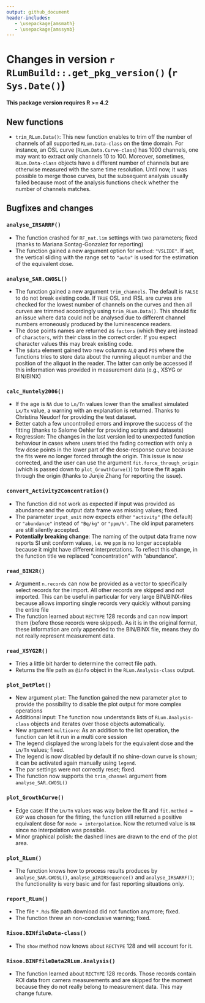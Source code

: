```yaml
---
output: github_document
header-includes:
   - \usepackage{amsmath}
   - \usepackage{amssymb}
---
```

<!-- NEWS.md was auto-generated by NEWS.Rmd. Please DO NOT edit by hand!-->

# Changes in version `r RLumBuild::.get_pkg_version()` (`r Sys.Date()`)

**This package version requires R >= 4.2**

## New functions
* `trim_RLum.Data()`: This new function enables to trim off the number of channels of all supported `RLum.Data-class` on the time domain. For instance, an OSL curve (`RLum.Data.Curve-class`) has 1000 channels, one may
want to extract only channels 10 to 100. Moreover, sometimes, `RLum.Data-class` objects have a different number
of channels but are otherwise measured with the same time resolution. Until now,
it was possible to merge those curves, but the subsequent analysis usually failed because
most of the analysis functions check whether the number of channels matches. 

## Bugfixes and changes

### `analyse_IRSARRF()`
* The function crashed for `RF_nat.lim` settings with two parameters; fixed (thanks to Mariana Sontag-Gonzalez for reporting)
* The function gained a new argument option for `method`: `"VSLIDE"`. If set, the vertical sliding with the range set to `"auto"` is used for the estimation of the equivalent dose.

### `analyse_SAR.CWOSL()`
* The function gained a new argument `trim_channels`. The default is `FALSE` to do 
not break existing code. If `TRUE` OSL and IRSL are curves are checked for the lowest
number of channels on the curves and then all curves are trimmed accordingly using 
`trim_RLum.Data()`. This should fix an issue where data could not be analysed 
due to different channel numbers erroneously produced by the luminescence readers.
* The dose points names are returned as `factors` (which they are) instead of `characters`, with 
their class in the correct order. If you expect character values this may break existing code.
* The `$data` element gained two new columns `ALQ` and `POS` where the functions tries to store
data about the running aliquot number and the position of the aliquot in the reader. The latter
can only be accessed if this information was provided in measurement data (e.g., XSYG or BIN/BINX)

### `calc_Huntely2006()`
* If the age is `NA` due to `Ln/Tn` values lower than the smallest simulated `Lx/Tx` value, 
a warning with an explanation is returned. Thanks to Christina Neudorf for providing the test
dataset.
* Better catch a few uncontrolled errors and improve the success of the fitting (thanks to Salome Oehler for 
providing scripts and datasets)
* Regression: The changes in the last version led to unexpected function behaviour in cases where 
users tried the fading correction with only a few dose points in the lower part of the dose-response curve because
the fits were no longer forced through the origin. This issue is now corrected, and the user 
can use the argument `fit.force_through_origin` (which is passed down to `plot_GrowthCurve()`) to force
the fit again through the origin (thanks to Junjie Zhang for reporting the issue).

### `convert_Activity2Concentration()`
* The function did not work as expected if input was provided as abundance and the output 
data frame was missing values; fixed.
* The parameter `input_unit` now expects either `"activity"` (the default) or `"abundance"` instead
of `"Bq/kg"` or `"ppm/%'`. The old input parameters are still silently accepted. 
* **Potentially breaking change**: The naming of the output data frame now reports SI unit conform values, 
i.e. we `ppm` is no longer acceptable because it might have different interpretations. To 
reflect this change, in the function title we replaced "concentration" with "abundance".

### `read_BIN2R()`
* Argument `n.records` can now be provided as a vector to specifically 
select records for the import. All other records are skipped and not imported. 
This can be useful in particular for very large BIN/BINX-files because
allows importing single records very quickly without parsing the entire 
file
* The function learned about `RECTYPE` 128 records and can now import
them (before those records were skipped). As it is in the original format, these information are only appended to the BIN/BINX file, means they do not really represent measurement data. 

### `read_XSYG2R()`
* Tries a little bit harder to determine the correct file path.
* Returns the file path as `@info` object in the `RLum.Analysis-class` output.

### `plot_DetPlot()`
* New argument `plot`: The function gained the new parameter `plot` to provide the possibility to disable the plot output for more complex operations
* Additional input: The function now understands lists of `RLum.Analysis-class` objects and iterates over those objects automatically. 
* New argument `multicore`: As an addition to the list operation, the function can let it run in a multi core session
* The legend displayed the wrong labels for the equivalent dose and the `Ln/Tn` values; fixed.
* The legend is now disabled by default if no shine-down curve is shown; it can be activated again 
manually using `legend`.
* The par settings were not correctly reset; fixed.
* The function now supports the `trim_channel` argument from `analyse_SAR.CWOSL()`

### `plot_GrowthCurve()`
* Edge case: If the `Ln/Tn` values was way below the fit and `fit.method = EXP` was chosen for the fitting,
the function still returned a positive equivalent dose for `mode = interpolation`. Now the returned value
is `NA` since no interpolation was possible.
* Minor graphical polish: the dashed lines are drawn to the end of the plot area. 

### `plot_RLum()`
* The function knows how to process results produces by `analyse_SAR.CWOSL()`, `analyse_pIRIRSequence()` and `analyse_IRSARRF()`; 
the functionality is very basic and for fast reporting situations only.

### `report_RLum()`
* The file `*.Rds` file path download did not function anymore; fixed.
* The function threw an non-conclusive warning; fixed. 

### `Risoe.BINfileData-class()`
* The `show` method now knows about `RECTYPE` 128 and will account for it.

### `Risoe.BINFfileData2RLum.Analysis()` 
* The function learned about `RECTYPE` 128 records. Those records contain ROI 
data from camera measurements and are skipped for the moment because they do not 
really belong to measurement data. This may change future.
